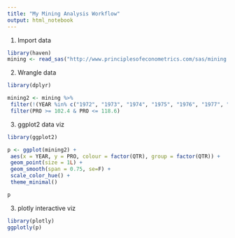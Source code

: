 ```yaml
---
title: "My Mining Analysis Workflow"
output: html_notebook
---
```


1. Import data
```r
library(haven)
mining <- read_sas("http://www.principlesofeconometrics.com/sas/mining.sas7bdat", NULL)
```

2. Wrangle data
```r

library(dplyr)

mining2 <- mining %>%
 filter(!(YEAR %in% c("1972", "1973", "1974", "1975", "1976", "1977", "1978"))) %>%
 filter(PRO >= 102.4 & PRO <= 118.6)

```

3. ggplot2 data viz
```r

library(ggplot2)

p <- ggplot(mining2) +
 aes(x = YEAR, y = PRO, colour = factor(QTR), group = factor(QTR)) +
 geom_point(size = 1L) +
 geom_smooth(span = 0.75, se=F) +
 scale_color_hue() +
 theme_minimal()

p
```

3. plotly interactive viz
```r
library(plotly)
ggplotly(p)

```
